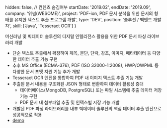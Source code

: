   hidden: false, // 컨텐츠 숨김여부
  startDate: '2019.02',
  endDate: '2019.09',
  company: '위썸(WESOME)',
  project: 'PDF-ion, PDF 문서 분석을 위한 문서의 형태를 유지한 텍스트 추출 프로그램 개발',
  type: 'DEV',
  position: '솔루션 / 백엔드 개발자',
  skill: ['Java', 'Tesseract OCR']
} 

머신러닝 및 빅데이터 솔루션의 디지털 인텔리전스 활용을 위한 PDF 문서 파싱 라이브러리 개발
- 단순 텍스트 추출에서 확장하여 제목, 문단, 단락, 강조, 이미지, 메타데이터 등 다양한 데이터 추출 기능 구현
- 추후 MS Office (ECMA-376), PDF (ISO 32000-1:2008), HWP/OWPML 등 다양한 문서 포맷 지원 기능 추가 개발
- Tesseract OCR 엔진을 통합하여 PDF 내 이미지 텍스트 추출 기능 개발
- 추출된 문서 내용을 구조화된 JSON 형태로 변환하여 데이터 활용성 증대
  - 데이터베이스(MongoDB, PostgreSQL) 또는 파일 시스템에 추출 데이터 저장 기능 구현
  - PDF 문서 내 첨부파일 추출 및 인덱스별 저장 기능 개발
- 개발된 PDF 파싱 라이브러리를 내부 빅데이터 솔루션의 핵심 데이터 추출 엔진으로 성공적으로 적용
- [demo](http://demo.wesome.co.kr/admin/document-analysis)
